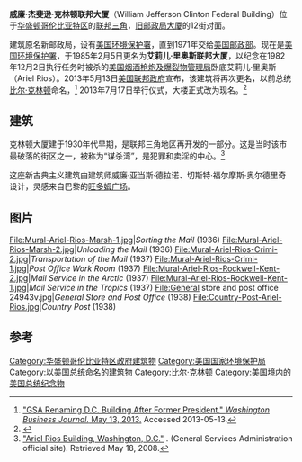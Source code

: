 {{Infobox NRHP
| name            = 威廉·杰斐逊·克林顿联邦大厦
| nrhp_type       = cp
| image           = Ariel Rios Building.jpg 
| location        = [[华盛顿哥伦比亚特区|华盛顿哥伦比亚特区]]西北区12街和[[宾夕法尼亚大道|宾夕法尼亚大道]]路口
| lat_degrees     = 38
| lat_minutes     = 53
| lat_seconds     = 38.04
| lat_direction   = N
| long_degrees    = 77
| long_minutes    = 1
| long_seconds    = 44.04
| long_direction  = W
| built           = 1934
| architect       = 威廉·亚当斯·德拉诺、切斯特 福尔摩斯 奥尔德里奇
| architecture    = 古典复兴 
| partof = 宾夕法尼亚大道国家历史遗址
| partof_refnum = 66000865<ref name="nris">{{NRISref|2008a}}</ref>
}}
'''威廉·杰斐逊·克林顿联邦大厦'''（William Jefferson Clinton Federal Building）位于[[华盛顿哥伦比亚特区|华盛顿哥伦比亚特区]]的[[联邦三角|联邦三角]]，[[旧邮政局大厦|旧邮政局大厦]]的12街对面。

建筑原名新邮政局，设有[[美国环境保护署|美国环境保护署]]，直到1971年交给[[美国邮政部|美国邮政部]]。现在是[[美国环境保护署|美国环境保护署]]，于1985年2月5日更名为'''艾莉儿·里奥斯联邦大厦'''，以纪念在1982年12月2日执行任务时被杀的[[美国烟酒枪炮及爆裂物管理局|美国烟酒枪炮及爆裂物管理局]]卧底艾莉儿·里奥斯（Ariel Rios）。2013年5月13日[[美国联邦政府|美国联邦政府]]宣布，该建筑将再次更名，以前总统[[比尔·克林顿|比尔·克林顿]]命名，<ref>[http://www.bizjournals.com/washington/blog/fedbiz_daily/2013/05/gsa-renaming-dc-building-after.html "GSA Renaming D.C. Building After Former President." ''Washington Business Journal.'' May 13, 2013.] {{Wayback|url=http://www.bizjournals.com/washington/blog/fedbiz_daily/2013/05/gsa-renaming-dc-building-after.html |date=20170801072119 }} Accessed 2013-05-13.</ref> 2013年7月17日举行仪式，大楼正式改为现名。<ref>{{cite news |last=Volcovici |first=Valerie |date=July 17, 2013 |title=EPA renames headquarters after former President Clinton |url=http://www.reuters.com/article/2013/07/17/us-usa-epa-clinton-idUSBRE96G1BF20130717 |newspaper=''[[Reuters|Reuters]]'' |location= |access-date=2015-06-18 |archive-date=2015-09-24 |archive-url=https://web.archive.org/web/20150924183125/http://www.reuters.com/article/2013/07/17/us-usa-epa-clinton-idUSBRE96G1BF20130717 |dead-url=yes }}</ref>

== 建筑 ==

克林顿大厦建于1930年代早期，是联邦三角地区再开发的一部分。这是当时该市最破落的街区之一，被称为“谋杀湾”，是犯罪和卖淫的中心。<ref name="GSA-Rios">[http://www.gsa.gov/portal/ext/html/site/hb/category/25431/actionParameter/exploreByBuilding/buildingId/370 "Ariel Rios Building, Washington, D.C."] {{Wayback|url=http://www.gsa.gov/portal/ext/html/site/hb/category/25431/actionParameter/exploreByBuilding/buildingId/370 |date=20170801080445 }}. (General Services Administration official site).  Retrieved May 18, 2008.</ref>  

这座新古典主义建筑由建筑师威廉·亚当斯·德拉诺、切斯特·福尔摩斯·奥尔德里奇设计，灵感来自巴黎的[[旺多姆广场|旺多姆广场]]。

== 图片 ==

{{multiple image
| align     = left
| direction = vertical
| width     = 180
| image4    =Us airmail stamp C42.jpg
| caption4  =
}}

<gallery mode=packed heights=160px>
File:Mural-Ariel-Rios-Marsh-1.jpg|''Sorting the Mail'' (1936) 
File:Mural-Ariel-Rios-Marsh-2.jpg|''Unloading the Mail'' (1936) 
File:Mural-Ariel-Rios-Crimi-2.jpg|''Transportation of the Mail'' (1937) 
File:Mural-Ariel-Rios-Crimi-1.jpg|''Post Office Work Room'' (1937) 
File:Mural-Ariel-Rios-Rockwell-Kent-2.jpg|''Mail Service in the Arctic'' (1937) 
File:Mural-Ariel-Rios-Rockwell-Kent-1.jpg|''Mail Service in the Tropics'' (1937) 
File:General store and post office 24943v.jpg|''General Store and Post Office'' (1938) 
File:Country-Post-Ariel-Rios.jpg|''Country Post'' (1938) 
</gallery>

==参考==
{{reflist|2}}
[[Category:华盛顿哥伦比亚特区政府建筑物|Category:华盛顿哥伦比亚特区政府建筑物]]
[[Category:美国国家环境保护局|Category:美国国家环境保护局]]
[[Category:以美国总统命名的建筑物|Category:以美国总统命名的建筑物]]
[[Category:比尔·克林顿|Category:比尔·克林顿]]
[[Category:美国境内的美国总统纪念物|Category:美国境内的美国总统纪念物]]